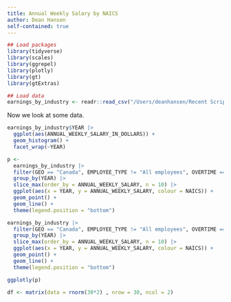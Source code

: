 ```yaml
---
title: Annual Weekly Salary by NAICS
author: Dean Hansen
self-contained: true
---
```


```r

## Load packages
library(tidyverse)
library(scales)
library(ggrepel)
library(plotly)
library(gt)
library(gtExtras)

## Load data
earnings_by_industry <- readr::read_csv("/Users/deanhansen/Recent Scripts/Statistics Canada/data-raw/earnings_by_industry_data.csv")

```

Now we look at some data.

```r

earnings_by_industry$YEAR |> 
  ggplot(aes(ANNUAL_WEEKLY_SALARY_IN_DOLLARS)) +
  geom_histogram() +
  facet_wrap(~YEAR)

```

```r

p <-
  earnings_by_industry |> 
  filter(GEO == "Canada", EMPLOYEE_TYPE != "All employees", OVERTIME == "Excluding overtime") |> 
  group_by(YEAR) |> 
  slice_max(order_by = ANNUAL_WEEKLY_SALARY, n = 10) |> 
  ggplot(aes(x = YEAR, y = ANNUAL_WEEKLY_SALARY, colour = NAICS)) +
  geom_point() +
  geom_line() +
  theme(legend.position = "bottom")

earnings_by_industry |> 
  filter(GEO == "Canada", EMPLOYEE_TYPE != "All employees", OVERTIME == "Excluding overtime") |> 
  group_by(YEAR) |> 
  slice_max(order_by = ANNUAL_WEEKLY_SALARY, n = 10) |> 
  ggplot(aes(x = YEAR, y = ANNUAL_WEEKLY_SALARY, colour = NAICS)) +
  geom_point() +
  geom_line() +
  theme(legend.position = "bottom")

ggplotly(p)

```


```r

df <- matrix(data = rnorm(30*2) , nrow = 30, ncol = 2)

```
